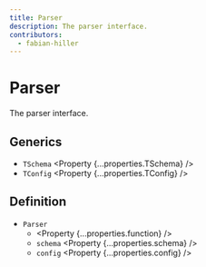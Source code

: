 ```yaml
---
title: Parser
description: The parser interface.
contributors:
  - fabian-hiller
---
```



# Parser

The parser interface.

## Generics

- `TSchema` <Property {...properties.TSchema} />
- `TConfig` <Property {...properties.TConfig} />

## Definition

- `Parser`
  - <Property {...properties.function} />
  - `schema` <Property {...properties.schema} />
  - `config` <Property {...properties.config} />
